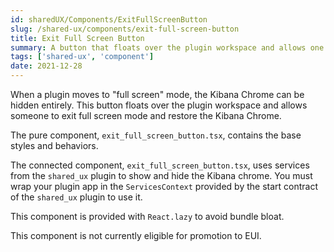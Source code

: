 ```yaml
---
id: sharedUX/Components/ExitFullScreenButton
slug: /shared-ux/components/exit-full-screen-button
title: Exit Full Screen Button
summary: A button that floats over the plugin workspace and allows one to exit "full screen" mode.
tags: ['shared-ux', 'component']
date: 2021-12-28
---
```


When a plugin moves to "full screen" mode, the Kibana Chrome can be hidden entirely.  This button floats over the plugin workspace and allows someone to exit full screen mode and restore the Kibana Chrome.

<Story id="exit-full-screen-button--component" />

The pure component, `exit_full_screen_button.tsx`, contains the base styles and behaviors.

The connected component, `exit_full_screen_button.tsx`, uses services from the `shared_ux` plugin to show and hide the Kibana chrome.  You must wrap your plugin app in the `ServicesContext` provided by the start contract of the `shared_ux` plugin to use it.

This component is provided with `React.lazy` to avoid bundle bloat.

This component is not currently eligible for promotion to EUI.
